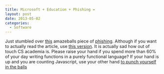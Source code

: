 ```yaml
---
title: Microsoft + Education + Phishing =
layout: post
date: 2013-05-02
categories:
  - Software
---
```


Just stumbled over [this][1] amazeballs piece of [phishing][4]. Although if you want to actually
read the article, use [this version][2]. It is actually sad how out of touch CS academia is. Please raise
your hand if you spend more than 60% of your day writing functions in a purely functional language? If your
hand is up and you are counting Javascript, use your other hand [to punch yourself in the balls][3]

[1]: http://blogs.msdn.com/b/alfredth/archive/2011/03/22/object-oriented-programming-is-dead.aspx
[2]: http://www.instapaper.com/text?u=http://blogs.msdn.com/b/alfredth/archive/2011/03/22/object-oriented-programming-is-dead.aspx
[3]: https://en.wikipedia.org/wiki/Prototype-based_programming
[4]: http://i.imgur.com/pd36g9f.jpg
